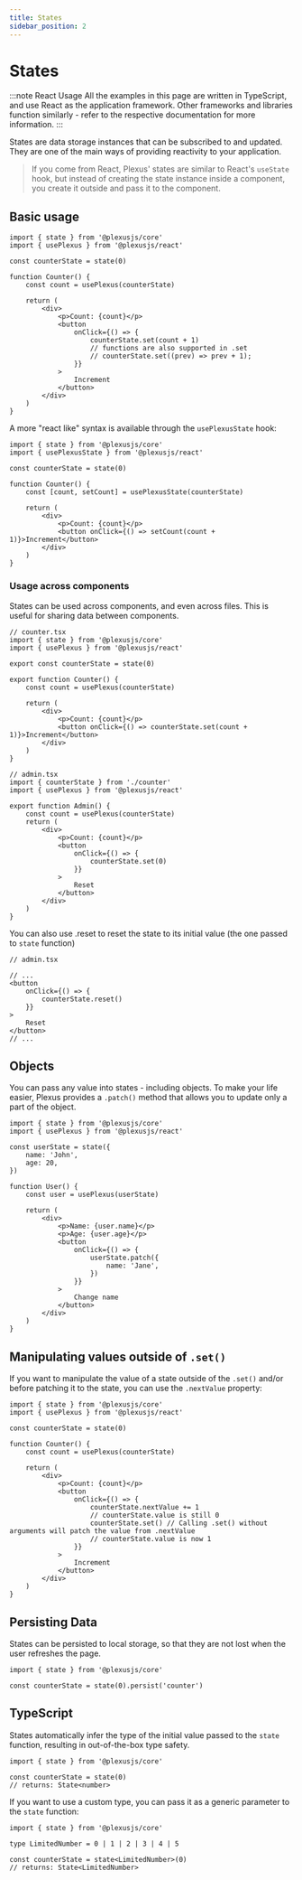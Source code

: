 ```yaml
---
title: States
sidebar_position: 2
---
```


# States

:::note React Usage
All the examples in this page are written in TypeScript, and use React as the application framework.
Other frameworks and libraries function similarly - refer to the respective documentation for more information.
:::

States are data storage instances that can be subscribed to and updated. They are one of the main ways of providing reactivity to your application.

> If you come from React, Plexus' states are similar to React's `useState` hook, but instead of creating the state instance inside a component, you create it outside and pass it to the component.

## Basic usage

```tsx
import { state } from '@plexusjs/core'
import { usePlexus } from '@plexusjs/react'

const counterState = state(0)

function Counter() {
	const count = usePlexus(counterState)

	return (
		<div>
			<p>Count: {count}</p>
			<button
				onClick={() => {
					counterState.set(count + 1)
					// functions are also supported in .set
					// counterState.set((prev) => prev + 1);
				}}
			>
				Increment
			</button>
		</div>
	)
}
```

A more "react like" syntax is available through the `usePlexusState` hook:

```tsx
import { state } from '@plexusjs/core'
import { usePlexusState } from '@plexusjs/react'

const counterState = state(0)

function Counter() {
	const [count, setCount] = usePlexusState(counterState)

	return (
		<div>
			<p>Count: {count}</p>
			<button onClick={() => setCount(count + 1)}>Increment</button>
		</div>
	)
}
```

### Usage across components

States can be used across components, and even across files. This is useful for sharing data between components.

```tsx
// counter.tsx
import { state } from '@plexusjs/core'
import { usePlexus } from '@plexusjs/react'

export const counterState = state(0)

export function Counter() {
	const count = usePlexus(counterState)

	return (
		<div>
			<p>Count: {count}</p>
			<button onClick={() => counterState.set(count + 1)}>Increment</button>
		</div>
	)
}
```

```tsx
// admin.tsx
import { counterState } from './counter'
import { usePlexus } from '@plexusjs/react'

export function Admin() {
	const count = usePlexus(counterState)
	return (
		<div>
			<p>Count: {count}</p>
			<button
				onClick={() => {
					counterState.set(0)
				}}
			>
				Reset
			</button>
		</div>
	)
}
```

You can also use .reset to reset the state to its initial value (the one passed to `state` function)

```tsx
// admin.tsx

// ...
<button
	onClick={() => {
		counterState.reset()
	}}
>
	Reset
</button>
// ...
```

## Objects

You can pass any value into states - including objects. To make your life easier, Plexus provides a `.patch()` method that allows you to update only a part of the object.

```tsx
import { state } from '@plexusjs/core'
import { usePlexus } from '@plexusjs/react'

const userState = state({
	name: 'John',
	age: 20,
})

function User() {
	const user = usePlexus(userState)

	return (
		<div>
			<p>Name: {user.name}</p>
			<p>Age: {user.age}</p>
			<button
				onClick={() => {
					userState.patch({
						name: 'Jane',
					})
				}}
			>
				Change name
			</button>
		</div>
	)
}
```

## Manipulating values outside of `.set()`

If you want to manipulate the value of a state outside of the `.set()` and/or before patching it to the state, you can use the `.nextValue` property:

```tsx
import { state } from '@plexusjs/core'
import { usePlexus } from '@plexusjs/react'

const counterState = state(0)

function Counter() {
	const count = usePlexus(counterState)

	return (
		<div>
			<p>Count: {count}</p>
			<button
				onClick={() => {
					counterState.nextValue += 1
					// counterState.value is still 0
					counterState.set() // Calling .set() without arguments will patch the value from .nextValue
					// counterState.value is now 1
				}}
			>
				Increment
			</button>
		</div>
	)
}
```

## Persisting Data

States can be persisted to local storage, so that they are not lost when the user refreshes the page.

```tsx
import { state } from '@plexusjs/core'

const counterState = state(0).persist('counter')
```

## TypeScript

States automatically infer the type of the initial value passed to the `state` function, resulting in out-of-the-box type safety.

```tsx
import { state } from '@plexusjs/core'

const counterState = state(0)
// returns: State<number>
```

If you want to use a custom type, you can pass it as a generic parameter to the `state` function:

```tsx
import { state } from '@plexusjs/core'

type LimitedNumber = 0 | 1 | 2 | 3 | 4 | 5

const counterState = state<LimitedNumber>(0)
// returns: State<LimitedNumber>
```
